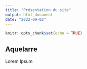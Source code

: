 ---
title: "Présentation du site"
output: html_document
date: "2022-09-02"
---

```{r setup, include=FALSE}
knitr::opts_chunk$set(echo = TRUE)
```

## Aquelarre

Lorem Ipsum


